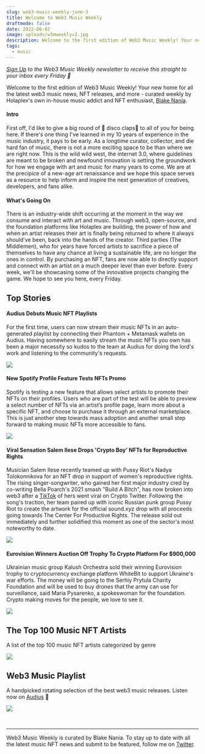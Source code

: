```yaml
---
slug: web3-music-weekly-june-3
title: Welcome to Web3 Music Weekly
draftmode: false
date: 2022-06-02
image: uploads/w3mweeklyv2.jpg
description: Welcome to the first edition of Web3 Music Weekly! Your new home for all the latest web3 music news, NFT releases, and more - curated weekly by Holaplex's own in-house music addict and NFT enthusiast, Blake Nania..
tags:
  - music
---
```


_[Sign Up](https://holaplex2.activehosted.com/f/5) to the Web3 Music Weekly newsletter to receive this straight to your inbox every Friday 📧_

Welcome to the first edition of Web3 Music Weekly! Your new home for all the latest web3 music news, NFT releases, and more - curated weekly by Holaplex's own in-house music addict and NFT enthusiast, [Blake Nania](twitter.com/wetheblake).

#### Intro

First off, I'd like to give a big round of 👏 disco claps👏 to all of you for being here. If there's one thing I've learned in my 10 years of experience in the music industry, it pays to be early. As a longtime curator, collector, and die hard fan of music, there is not a more exciting space to be than where we are right now. This is the wild wild west, the internet 3.0, where guidelines are meant to be broken and newfound innovation is setting the groundwork for how we engage with art and music for many years to come. We are at the precipice of a new-age art renaissance and we hope this space serves as a resource to help inform and inspire the next generation of creatives, developers, and fans alike.

#### What's Going On

There is an industry-wide shift occurring at the moment in the way we consume and interact with art and music. Through web3, open-source, and the foundation platforms like Holaplex are building, the power of how and when an artist releases their art is finally being returned to where it always should've been, back into the hands of the creator. Third parties (The Middlemen), who for years have forced artists to sacrifice a piece of themselves to have any chance at living a sustainable life, are no longer the ones in control. By purchasing an NFT, fans are now able to directly support and connect with an artist on a much deeper level than ever before. Every week, we'll be showcasing some of the innovative projects changing the game. We hope to see you here, every Friday.

## **Top Stories**

#### **Audius Debuts Music NFT Playlists**

For the first time, users can now stream their music NFTs in an auto-generated playlist by connecting their Phantom + Metamask wallets on Audius. Having somewhere to easily stream the music NFTs you own has been a major necessity so kudos to the team at Audius for doing the lord's work and listening to the community's requests.

![](uploads/image-5-.png)

#### New Spotify Profile Feature Tests NFTs Promo

Spotify is testing a new feature that allows select artists to promote their NFTs on their profiles. Users who are part of the test will be able to preview a select number of NFTs via an artist’s profile page, learn more about a specific NFT, and choose to purchase it through an external marketplace. This is just another step towards mass adoption and another small step forward to making music NFTs more accessible to fans.

![](uploads/gettyimages-1158411062.png)

#### Viral Sensation Salem Ilese Drops 'Crypto Boy' NFTs for Reproductive Rights

Musician Salem Ilese recently teamed up with Pussy Riot's Nadya Tolokonnikova for an NFT drop in support of women's reproductive rights. The rising singer-songwriter, who gained her first major industry cred by co-writing Bella Poarch's 2021 smash "Build A Bitch", has now broken into web3 after a [TikTok](https://twitter.com/spencernoon/status/1525113785605922817?s=20&t=05j4vBmXZBcvW8ZaY118hA) of hers went viral on Crypto Twitter. Following the song's traction, her team paired up with iconic Russian punk group Pussy Riot to create the artwork for the official sound.xyz drop with all proceeds going towards The Center For Productive Rights. The release sold out immediately and further solidified this moment as one of the sector's most noteworthy to date.

![](uploads/509940-crypto-boy.jpg)

#### Eurovision Winners Auction Off Trophy To Crypto Platform For $900,000

Ukrainian music group Kalush Orchestra sold their winning Eurovision trophy to cryptocurrency exchange platform WhiteBit to support Ukraine's war efforts. The money will be going to the Serhiy Prytula Charity Foundation and will be used to buy drones that the army can use for surveillance, said Maria Pysarenko, a spokeswoman for the foundation. Crypto making moves for the people, we love to see it.

![](uploads/merlin_206977350_9d623608-a362-4021-ac21-9df652964e17-jumbo.png)

## The Top 100 Music NFT Artists

A list of the top 100 music NFT artists categorized by genre

![](uploads/ftunzaquaaeduor.jpg)

## Web3 Music Playlist

A handpicked rotating selection of the best web3 music releases. Listen now on [Audius](https://www.audius.co/holaplex/playlist/web3-music-monthly-124514) 🤘

![](uploads/w3mmonthly-audius-wide.jpg)

<br />
<hr />

Web3 Music Weekly is curated by Blake Nania. To stay up to date with all the latest music NFT news and submit to be featured, follow me on [Twitter](twitter.com/wetheblake).

